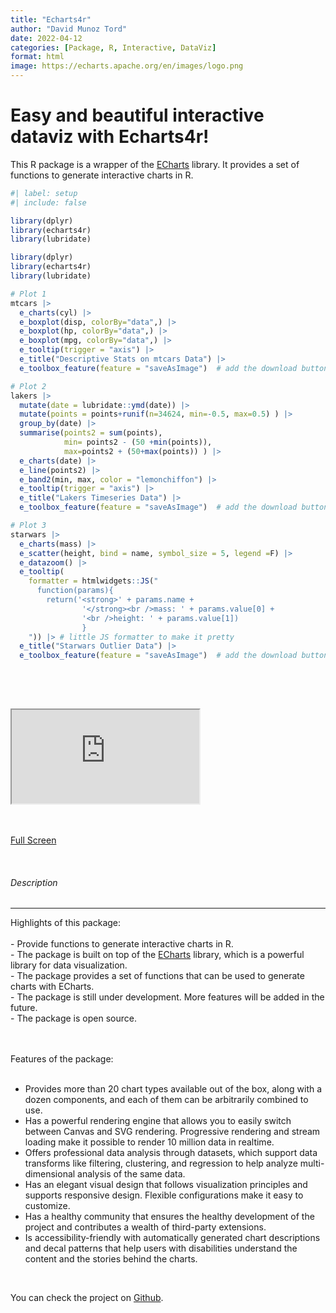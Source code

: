 ```yaml
---
title: "Echarts4r"
author: "David Munoz Tord"
date: 2022-04-12
categories: [Package, R, Interactive, DataViz]
format: html
image: https://echarts.apache.org/en/images/logo.png
---
```


# Easy and beautiful interactive dataviz with Echarts4r!

This R package is a wrapper of the <a href="https://echarts.apache.org/en/index.html">ECharts</a> library. It provides a set of functions to generate interactive charts in R.

```r
#| label: setup
#| include: false

library(dplyr)
library(echarts4r)
library(lubridate)

```

```r

library(dplyr)
library(echarts4r)
library(lubridate)

# Plot 1
mtcars |>
  e_charts(cyl) |> 
  e_boxplot(disp, colorBy="data",) |>
  e_boxplot(hp, colorBy="data",) |>
  e_boxplot(mpg, colorBy="data",) |>
  e_tooltip(trigger = "axis") |>
  e_title("Descriptive Stats on mtcars Data") |>
  e_toolbox_feature(feature = "saveAsImage")  # add the download button!

# Plot 2
lakers |>           
  mutate(date = lubridate::ymd(date)) |>
  mutate(points = points+runif(n=34624, min=-0.5, max=0.5) ) |>
  group_by(date) |>
  summarise(points2 = sum(points),
            min= points2 - (50 +min(points)),
            max=points2 + (50+max(points)) ) |> 
  e_charts(date) |>
  e_line(points2) |>
  e_band2(min, max, color = "lemonchiffon") |>
  e_tooltip(trigger = "axis") |>
  e_title("Lakers Timeseries Data") |>
  e_toolbox_feature(feature = "saveAsImage")  # add the download button!

# Plot 3
starwars |>
  e_charts(mass) |>
  e_scatter(height, bind = name, symbol_size = 5, legend =F) |>
  e_datazoom() |>
  e_tooltip(
    formatter = htmlwidgets::JS("
      function(params){
        return('<strong>' + params.name + 
                '</strong><br />mass: ' + params.value[0] + 
                '<br />height: ' + params.value[1]) 
                }
    ")) |> # little JS formatter to make it pretty
  e_title("Starwars Outlier Data") |>
  e_toolbox_feature(feature = "saveAsImage")  # add the download button!
  
```

<br> <br>

::: iframe-container
<iframe class="iframe-responsive" scrolling="yes" src="https://echarts4r.john-coene.com/">

</iframe>
:::

<br><br> <a href="https://echarts4r.john-coene.com/" class="btn btn-secondary">Full Screen</a>

<br>

<div style="text-align: left">

<h6>Description</h6>

<hr>

<p>

Highlights of this package: <br><br> - Provide functions to generate interactive charts in R.<br> - The package is built on top of the <a href="https://echarts.apache.org/en/index.html">ECharts</a> library, which is a powerful library for data visualization.<br> - The package provides a set of functions that can be used to generate charts with ECharts.<br> - The package is still under development. More features will be added in the future.<br> - The package is open source.

<br><br> Features of the package: <br><br>

-   Provides more than 20 chart types available out of the box, along with a dozen components, and each of them can be arbitrarily combined to use.<br>
-   Has a powerful rendering engine that allows you to easily switch between Canvas and SVG rendering. Progressive rendering and stream loading make it possible to render 10 million data in realtime.<br>
-   Offers professional data analysis through datasets, which support data transforms like filtering, clustering, and regression to help analyze multi-dimensional analysis of the same data.<br>
-   Has an elegant visual design that follows visualization principles and supports responsive design. Flexible configurations make it easy to customize.<br>
-   Has a healthy community that ensures the healthy development of the project and contributes a wealth of third-party extensions.<br>
-   Is accessibility-friendly with automatically generated chart descriptions and decal patterns that help users with disabilities understand the content and the stories behind the charts.<br>

<br>

You can check the project on <a href="https://github.com/JohnCoene/echarts4r">Github</a>. <br><br>
